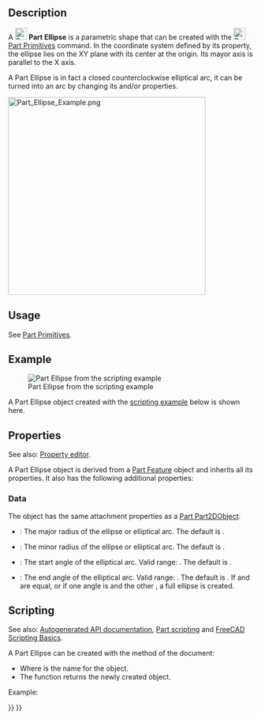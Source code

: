 <languages/>
<translate>

<!--T:8-->
{{Docnav
|[[Part_Circle|Circle]]
|[[Part_Point|Point]]
|[[Part_Workbench|Part]]
|IconL=Part_Circle.svg
|IconR=Part_Point.svg
|IconC=Workbench_Part.svg
}}

<!--T:1-->
{{GuiCommand
|Name=Part Ellipse
|MenuLocation=Part → [[Part_Primitives|Create primitives]] → Ellipse
|Workbenches=[[Part_Workbench|Part]], [[OpenSCAD_Workbench|OpenSCAD]]
|SeeAlso=[[Part_Primitives|Part Primitives]]
}}

== Description == <!--T:2-->

<!--T:5-->
A [[Image:Part_Ellipse.svg|24px]] '''Part Ellipse''' is a parametric shape that can be created with the [[Image:Part_Primitives.svg|24px]] [[Part_Primitives|Part Primitives]] command. In the coordinate system defined by its {{PropertyData|Placement}} property, the ellipse lies on the XY plane with its center at the origin. Its mayor axis is parallel to the X axis.

<!--T:10-->
A Part Ellipse is in fact a closed counterclockwise elliptical arc, it can be turned into an arc by changing its {{PropertyData|Angle1}} and/or {{PropertyData|Angle2}} properties.

</translate>
[[Image:Part_Ellipse_Example.png|400px]]
<translate>

== Usage == <!--T:7-->

<!--T:11-->
See [[Part_Primitives#Usage|Part Primitives]].

== Example == <!--T:12-->

<!--T:13-->
[[Image:Part_Ellipse_Scripting_Example.png|thumb|Part Ellipse from the scripting example]]

<!--T:14-->
A Part Ellipse object created with the [[#Scripting|scripting example]] below is shown here.

== Properties == <!--T:15-->

<!--T:16-->
See also: [[Property_editor|Property editor]].

<!--T:17-->
A Part Ellipse object is derived from a [[Part_Feature|Part Feature]] object and inherits all its properties. It also has the following additional properties:

=== Data === <!--T:18-->

<!--T:19-->
{{TitleProperty|Attachment}}

<!--T:20-->
The object has the same attachment properties as a [[Part_Part2DObject#Data|Part Part2DObject]].

<!--T:21-->
{{TitleProperty|Base}}

<!--T:22-->
* {{PropertyData|MajorRadius|Length}}: The major radius of the ellipse or elliptical arc. The default is {{Value|4mm}}.
* {{PropertyData|MinorRadius|Length}}: The minor radius of the ellipse or elliptical arc. The default is {{Value|2mm}}.
* {{PropertyData|Angle1|Angle}}: The start angle of the elliptical arc. Valid range: {{Value|0° &lt; value &lt;&#61; 360°}}. The default is {{Value|0°}}.
* {{PropertyData|Angle2|Angle}}: The end angle of the elliptical arc. Valid range: {{Value|0° &lt; value &lt;&#61; 360°}}. The default is {{Value|360°}}. If {{PropertyData|Angle1}} and {{PropertyData|Angle2}} are equal, or if one angle is {{Value|0°}} and the other {{Value|360°}}, a full ellipse is created.

== Scripting == <!--T:23-->

<!--T:24-->
See also: [https://freecad.github.io/SourceDoc/ Autogenerated API documentation], [[Part_scripting|Part scripting]] and [[FreeCAD_Scripting_Basics|FreeCAD Scripting Basics]].

<!--T:25-->
A Part Ellipse can be created with the {{Incode|addObject()}} method of the document:

</translate>
{{Code|code=
ellipse = FreeCAD.ActiveDocument.addObject("Part::Ellipse", "myEllipse")
}}
<translate>

<!--T:26-->
* Where {{Incode|"myEllipse"}} is the name for the object.
* The function returns the newly created object.

<!--T:27-->
Example:

</translate>
{{Code|code=
import FreeCAD as App

doc = App.activeDocument()

ellipse = doc.addObject("Part::Ellipse", "myEllipse")
ellipse.MajorRadius = 20
ellipse.MinorRadius = 10
ellipse.Angle1 = 45
ellipse.Angle2 = 135
ellipse.Placement = App.Placement(App.Vector(1, 2, 3), App.Rotation(30, 45, 10))

doc.recompute()
}}
<translate>


<!--T:9-->
{{Docnav
|[[Part_Circle|Circle]]
|[[Part_Point|Point]]
|[[Part_Workbench|Part]]
|IconL=Part_Circle.svg
|IconR=Part_Point.svg
|IconC=Workbench_Part.svg
}}

</translate>
{{Part_Tools_navi{{#translation:}}}}
{{Userdocnavi{{#translation:}}}}